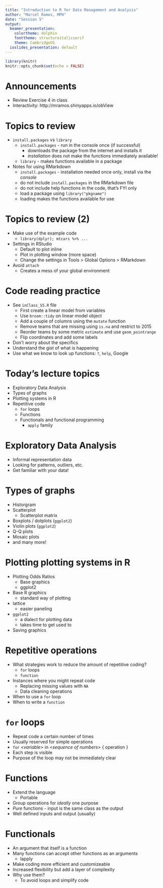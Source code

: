 ```yaml
---
title: "Introduction to R for Data Management and Analysis"
author: "Marcel Ramos, MPH"
date: "Session 5"
output:
  beamer_presentation:
    colortheme: dolphin
    fonttheme: structureitalicserif
    theme: CambridgeUS
  ioslides_presentation: default
---
```


```r
library(knitr)
knitr::opts_chunk$set(echo = FALSE)
```

# Announcements

* Review Exercise 4 in class
* Interactivity: http://mramos.shinyapps.io/obView

# Topics to review

* `install.packages` vs `library`
    * `install.packages` - run in the console once (if successful)
        * downloads the package from the internet and installs it
        * _installation_ does not make the functions immediately available!
    * `library` - makes functions available in a package
* Notes for using RMarkdown
    * `install.packages` - installation needed once only, install via the
    _console_
    * do not include `install.packages` in the RMarkdown file
    * do not include help functions in the code, that's FYI only
    * load a package using `library("pkgname")`
    * loading makes the functions available for use

# Topics to review (2)

* Make use of the example code
    * `library(dplyr); mtcars %>% ...`
* Settings in RStudio
    * Default to plot inline
    * Plot in plotting window (more space)
    * Change the settings in Tools > Global Options > RMarkdown
* Avoid `attach`
    * Creates a mess of your global environment

# Code reading practice

* See `inClass_S5.R` file
    * First create a linear model from variables
    * Use `broom::tidy` on linear model object
    * Add a couple of columns using the `mutate` function
    * Remove teams that are missing using `is.na` and restrict to 2015
    * Reorder teams by some metric `estimate` and use `geom_pointrange`
    * Flip coordinates and add some labels
* Don't worry about the specifics
* Understand the gist of what is happening
* Use what we know to look up functions: `?`, `help`, Google

# Today's lecture topics

* Exploratory Data Analysis
* Types of graphs
* Plotting systems in R
* Repetitive code
    * `for` loops
    * Functions
    * Functionals and functional programming
        * `apply` family

# Exploratory Data Analysis

* Informal representation data
* Looking for patterns, outliers, etc.
* Get familiar with your data!

# Types of graphs

* Historgram
* Scatterplot
    * Scatterplot matrix
* Boxplots / dotplots (`ggplot2`)
* Violin plots (`ggplot2`)
* Q-Q plots
* Mosaic plots
* and many more!

# Plotting plotting systems in R

* Plotting Odds Ratios
    * Base graphics
    * ggplot2
* Base R graphics
    * standard way of plotting
* lattice
    * easier paneling
* `ggplot2`
    * a dialect for plotting data
    * takes time to get used to
* Saving graphics

# Repetitive operations

* What strategies work to reduce the amount of repetitive coding?
    * `for` loops
    * `function`
* Instances where you might repeat code
    * Replacing missing values with `NA`
    * Data cleaning operations
* When to use a `for` loop
* When to write a `function`

# `for` loops

* Repeat code a certain number of times
* Usually reserved for simple operations
* `for` <_variable_> in <_sequence of numbers_> { operation }
* Each step is visible
* Purpose of the loop may not be immediately clear

# Functions

* Extend the language
  * Portable
* Group operations for _ideally_ one purpose
* _Pure_ functions - input is the same class as the output
* Well defined inputs and output (usually)

# Functionals

* An argument that itself is a function
* Many functions can accept other functions as an arguments
  * lapply
* Make coding more efficient and customizeable
* Increased flexibility but add a layer of complexity
* Why use them?
  * To avoid loops and simplify code

